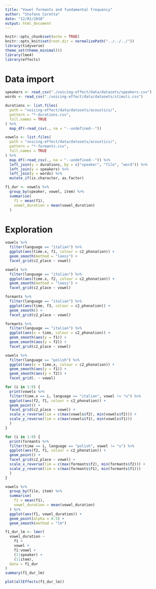 ```yaml
---
title: "Vowel formants and fundamental frequency"
author: "Stefano Coretta"
date: "12/02/2018"
output: html_document
---
```


```r
knitr::opts_chunk$set(echo = TRUE)
knitr::opts_knit$set(root.dir = normalizePath("../../../"))
library(tidyverse)
theme_set(theme_minimal())
library(lme4)
library(effects)
```

# Data import

```r
speakers <- read_csv("./voicing-effect/data/datasets/speakers.csv")
words <- read_csv("./voicing-effect/data/datasets/stimuli.csv")

durations <- list.files(
  path = "voicing-effect/data/datasets/acoustics/",
  pattern = "*-durations.csv",
  full.names = TRUE
) %>%
  map_df(~read_csv(., na = "--undefined--"))

vowels <- list.files(
  path = "voicing-effect/data/datasets/acoustics/",
  pattern = "*-formants.csv",
  full.names = TRUE
) %>%
  map_df(~read_csv(., na = "--undefined--")) %>%
  left_join(y = durations, by = c("speaker", "file", "word")) %>%
  left_join(y = speakers) %>%
  left_join(y = words) %>%
  mutate_if(is.character, as.factor)

f1_dur <- vowels %>%
  group_by(speaker, vowel, item) %>%
  summarise(
    f1 = mean(f1),
    vowel_duration = mean(vowel_duration)
  )
```

# Exploration

```r
vowels %>%
  filter(language == "italian") %>%
  ggplot(aes(time.x, f1, colour = c2_phonation)) +
  geom_smooth(method = "loess") +
  facet_grid(c2_place ~ vowel)
```

```r
vowels %>%
  filter(language == "italian") %>%
  ggplot(aes(time.x, f2, colour = c2_phonation)) +
  geom_smooth(method = "loess") +
  facet_grid(c2_place ~ vowel)
```

```r
formants %>%
  filter(language == "italian") %>%
  ggplot(aes(time, f3, colour = c2_phonation)) +
  geom_smooth() +
  facet_grid(c2_place ~ vowel)
```

```r
formants %>%
  filter(language == "italian") %>%
  ggplot(aes(x = time, colour = c2_phonation)) +
  geom_smooth(aes(y = f1)) +
  geom_smooth(aes(y = f2)) +
  facet_grid(c2_place ~ vowel)
```

```r
vowels %>%
  filter(language == "polish") %>%
  ggplot(aes(x = time.x, colour = c2_phonation)) +
  geom_smooth(aes(y = f1)) +
  geom_smooth(aes(y = f2)) +
  facet_grid(. ~ vowel)
```

```r
for (i in 1:9) {
  print(vowels %>%
  filter(time.x == i, language == "italian", vowel != "u") %>%
  ggplot(aes(f2, f1, colour = c2_phonation)) +
  geom_point() +
  facet_grid(c2_place ~ vowel) +
  scale_x_reverse(lim = c(max(vowels$f2), min(vowels$f2))) +
  scale_y_reverse(lim = c(max(vowels$f1), min(vowels$f1)))
  )
}
```

```r
for (i in 1:9) {
  print(formants %>%
  filter(time == i, language == "polish", vowel != "u") %>%
  ggplot(aes(f2, f1, colour = c2_phonation)) +
  geom_point() +
  facet_grid(c2_place ~ vowel) +
  scale_x_reverse(lim = c(max(formants$f2), min(formants$f2))) +
  scale_y_reverse(lim = c(max(formants$f1), min(formants$f1)))
  )
}
```

```r
vowels %>%
  group_by(file, item) %>%
  summarise(
    f1 = mean(f1),
    vowel_duration = mean(vowel_duration)
  ) %>%
  ggplot(aes(f1, vowel_duration)) +
  geom_point(alpha = 0.5) +
  geom_smooth(method = "lm")
```

```r
f1_dur_lm <- lmer(
  vowel_duration ~
    f1 +
    vowel +
    f1:vowel +
    (1|speaker) +
    (1|item),
  data = f1_dur
)
summary(f1_dur_lm)
```

```r
plot(allEffects(f1_dur_lm))
```

